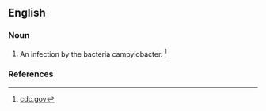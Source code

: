==English==

===Noun===
{{head|en|noun}}

# An [[infection]] by the [[bacteria]] [[campylobacter]]. <ref>[http://www.cdc.gov/ncidod/dbmd/diseaseinfo/campylobacter_g.htm cdc.gov] </ref>

===References===
<references/>